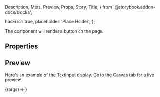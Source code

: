   Description,
  Meta,
  Preview,
  Props,
  Story,
  Title,
} from '@storybook/addon-docs/blocks';


  hasError: true,
  placeholder: 'Place Holder',
};

<Meta
  component={TextInput}
  title="Component/TextInput"
/>

<Title>TextInput</Title>

<Description>
  The component will render a button on the page.
</Description>

## Properties

<Props of={TextInput} />

## Preview

Here's an example of the TextInput display. Go to the Canvas tab for a live preview.

<Canvas>
  <Story name="Overview">
    <div style={{display: "flex", marginBottom: "20px"}}>
      <div style={{marginRight: "20px"}}>
        <TextInput
          placeholder="First Name"
          size="large"
        />
      </div>
      <div style={{marginRight: "20px"}}>
        <TextInput
          placeholder="Last Name"
          size="large"
        />
      </div>
      <div style={{marginRight: "20px"}}>
        <TextInput
          hasError="true"
          placeholder="Has Error"
          size="large"
        />
      </div>
    </div>
    <div style={{display: "flex", marginBottom: "20px"}}>
      <div style={{marginRight: "20px"}}>
        <TextInput
          placeholder="First Name"
        />
      </div>
      <div style={{marginRight: "20px"}}>
        <TextInput
          placeholder="Last Name"
        />
      </div>
      <div style={{marginRight: "20px"}}>
        <TextInput
          hasError="true"
          placeholder="Has Error"
        />
      </div>
    </div>
    <div style={{display: "flex"}}>
      <div style={{marginRight: "20px"}}>
        <TextInput
          placeholder="First Name"
          size="small"
        />
      </div>
      <div style={{marginRight: "20px"}}>
        <TextInput
          placeholder="Last Name"
          size="small"
        />
      </div>
      <div style={{marginRight: "20px"}}>
        <TextInput
          hasError="true"
          placeholder="Has Error"
          size="small"
        />
      </div>
    </div>    
  </Story>
</Canvas>

<Preview>
  <Story name="Playground" args={previewArgs}>
    {(args) => <TextInput {...args} />}
  </Story>
</Preview>